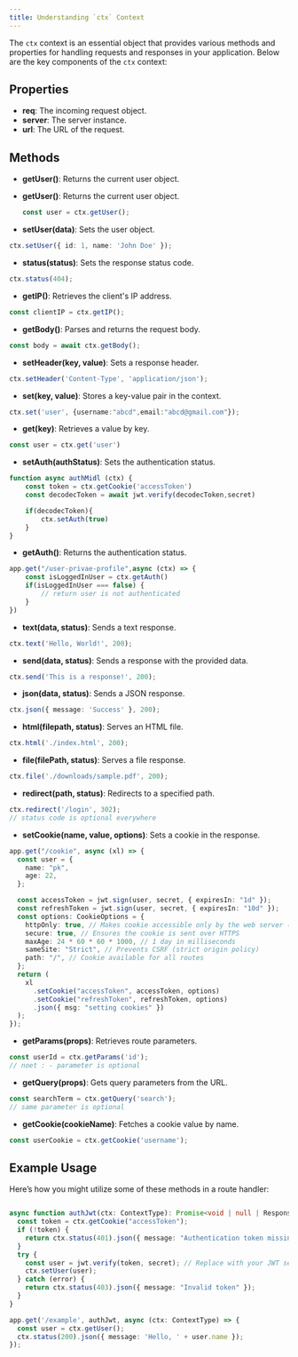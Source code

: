 ```yaml
---
title: Understanding `ctx` Context
---
```



The `ctx` context is an essential object that provides various methods and properties for handling requests and responses in your application. Below are the key components of the `ctx` context:

## Properties

- **req**: The incoming request object.
- **server**: The server instance.
- **url**: The URL of the request.

## Methods

- **getUser()**: Returns the current user object.
- **getUser()**: Returns the current user object.

  ```typescript
  const user = ctx.getUser();

- **setUser(data)**: Sets the user object.
```typescript
ctx.setUser({ id: 1, name: 'John Doe' });
```
- **status(status)**: Sets the response status code.
```typescript
ctx.status(404);
```
- **getIP()**: Retrieves the client's IP address.
```typescript
const clientIP = ctx.getIP();
```
- **getBody()**: Parses and returns the request body.
```typescript
const body = await ctx.getBody();
```

- **setHeader(key, value)**: Sets a response header.
```typescript
ctx.setHeader('Content-Type', 'application/json');
```

- **set(key, value)**: Stores a key-value pair in the context.
```typescript
ctx.set('user', {username:"abcd",email:"abcd@gmail.com"});
```

- **get(key)**: Retrieves a value by key.
```typescript
const user = ctx.get('user')
```

- **setAuth(authStatus)**: Sets the authentication status.
```typescript
function async authMidl (ctx) {
    const token = ctx.getCookie('accessToken')
    const decodecToken = await jwt.verify(decodecToken,secret)

    if(decodecToken){
        ctx.setAuth(true)
    }
}

```
- **getAuth()**: Returns the authentication status.
```typescript
app.get("/user-privae-profile",async (ctx) => {
    const isLoggedInUser = ctx.getAuth()
    if(isLoggedInUser === false) {
        // return user is not authenticated
    }
})
```
- **text(data, status)**: Sends a text response.
```typescript
ctx.text('Hello, World!', 200);
```

- **send(data, status)**: Sends a response with the provided data.
```typescript
ctx.send('This is a response!', 200);
```

- **json(data, status)**: Sends a JSON response.
```typescript
ctx.json({ message: 'Success' }, 200);
```

- **html(filepath, status)**: Serves an HTML file.
```typescript
ctx.html('./index.html', 200);
```

- **file(filePath, status)**: Serves a file response.
```typescript
ctx.file('./downloads/sample.pdf', 200);
```

- **redirect(path, status)**: Redirects to a specified path.
```typescript
ctx.redirect('/login', 302);
// status code is optional everywhere
```
- **setCookie(name, value, options)**: Sets a cookie in the response.
```typescript
app.get("/cookie", async (xl) => {
  const user = {
    name: "pk",
    age: 22,
  };

  const accessToken = jwt.sign(user, secret, { expiresIn: "1d" });
  const refreshToken = jwt.sign(user, secret, { expiresIn: "10d" });
  const options: CookieOptions = {
    httpOnly: true, // Makes cookie accessible only by the web server (not JS)
    secure: true, // Ensures the cookie is sent over HTTPS
    maxAge: 24 * 60 * 60 * 1000, // 1 day in milliseconds
    sameSite: "Strict", // Prevents CSRF (strict origin policy)
    path: "/", // Cookie available for all routes
  };
  return (
    xl
      .setCookie("accessToken", accessToken, options)
      .setCookie("refreshToken", refreshToken, options)
      .json({ msg: "setting cookies" })
  );
});
```

- **getParams(props)**: Retrieves route parameters.
```typescript
const userId = ctx.getParams('id');
// noet : - parameter is optional
```
- **getQuery(props)**: Gets query parameters from the URL.
```typescript
const searchTerm = ctx.getQuery('search');
// same parameter is optional
```
- **getCookie(cookieName)**: Fetches a cookie value by name.
```typescript
const userCookie = ctx.getCookie('username');
```

## Example Usage

Here’s how you might utilize some of these methods in a route handler:

```typescript

async function authJwt(ctx: ContextType): Promise<void | null | Response> {
  const token = ctx.getCookie("accessToken");
  if (!token) {
    return ctx.status(401).json({ message: "Authentication token missing" });
  }
  try {
    const user = jwt.verify(token, secret); // Replace with your JWT secret
    ctx.setUser(user);
  } catch (error) {
    return ctx.status(403).json({ message: "Invalid token" });
  }
}

app.get('/example', authJwt, async (ctx: ContextType) => {
  const user = ctx.getUser();
  ctx.status(200).json({ message: 'Hello, ' + user.name });
});
```